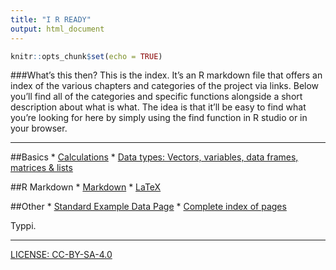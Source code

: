 ```yaml
---
title: "I R READY"
output: html_document
---
```


```r
knitr::opts_chunk$set(echo = TRUE)
```

###What's this then?
This is the index. It's an R markdown file that offers an index of the various chapters and categories of the project via links. Below you'll find all of the categories and specific functions alongside a short description about what is what. The idea is that it'll be easy to find what you're looking for here by simply using the find function in R studio or in your browser.

----

##Basics
* [Calculations](calc.html)
* [Data types: Vectors, variables, data frames, matrices & lists](datatypes.html)

##R Markdown
* [Markdown](markdown.html)
* [LaTeX](latex.html)

##Other
* [Standard Example Data Page](examples.html)
* [Complete index of pages](fullindex.html)

Typpi.

----
[LICENSE: CC-BY-SA-4.0](LICENSE)

